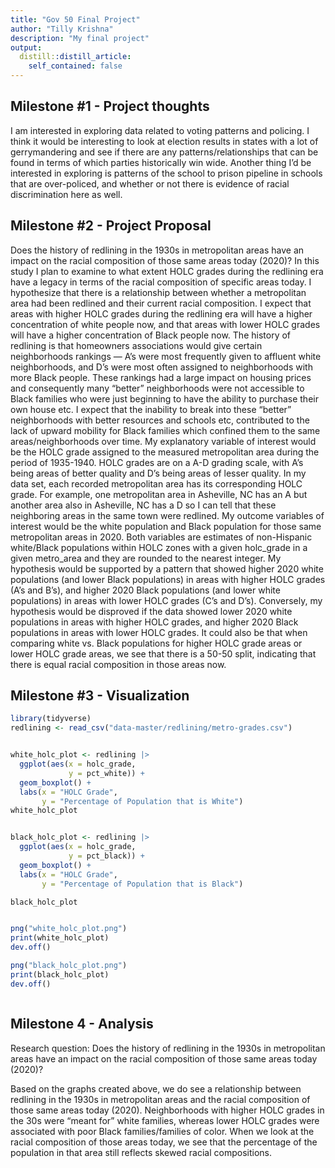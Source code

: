 ```yaml
---
title: "Gov 50 Final Project"
author: "Tilly Krishna"
description: "My final project"
output:
  distill::distill_article:
    self_contained: false
---
```


## Milestone #1 - Project thoughts

I am interested in exploring data related to voting patterns and policing. I think it would be interesting to look at election results in states with a lot of gerrymandering and see if there are any patterns/relationships that can be found in terms of which parties historically win wide. Another thing I'd be interested in exploring is patterns of the school to prison pipeline in schools that are over-policed, and whether or not there is evidence of racial discrimination here as well.


## Milestone #2 - Project Proposal

Does the history of redlining in the 1930s in metropolitan areas have an impact on the racial composition of those same areas today (2020)? In this study I plan to examine to what extent HOLC grades during the redlining era have a legacy in terms of the racial composition of specific areas today. I hypothesize that there is a relationship between whether a metropolitan area had been redlined and their current racial composition. I expect that areas with higher HOLC grades during the redlining era will have a higher concentration of white people now, and that areas with lower HOLC grades will have a higher concentration of Black people now. The history of redlining is that homeowners associations would give certain neighborhoods rankings — A’s were most frequently given to affluent white neighborhoods, and D’s were most often assigned to neighborhoods with more Black people. These rankings had a large impact on housing prices and consequently many “better” neighborhoods were not accessible to Black families who were just beginning to have the ability to purchase their own house etc. I expect that the inability to break into these “better” neighborhoods with better resources and schools etc, contributed to the lack of upward mobility for Black families which confined them to the same areas/neighborhoods over time. My explanatory variable of interest would be the HOLC grade assigned to the measured metropolitan area during the period of 1935-1940. HOLC grades are on a A-D grading scale, with A’s being areas of better quality and D’s being areas of lesser quality. In my data set, each recorded metropolitan area has its corresponding HOLC grade. For example, one metropolitan area in Asheville, NC has an A but another area also in Asheville, NC has a D so I can tell that these neighboring areas in the same town were redlined. My outcome variables of interest would be the white population and Black population for those same metropolitan areas in 2020. Both variables are estimates of non-Hispanic white/Black populations within HOLC zones with a given holc_grade in a given metro_area and they are rounded to the nearest integer. My hypothesis would be supported by a pattern that showed higher 2020 white populations (and lower Black populations) in areas with higher HOLC grades (A’s and B’s), and higher 2020 Black populations (and lower white populations) in areas with lower HOLC grades (C’s and D’s). Conversely, my hypothesis would be disproved if the data showed lower 2020 white populations in areas with higher HOLC grades, and higher 2020 Black populations in areas with lower HOLC grades. It could also be that when comparing white vs. Black populations for higher HOLC grade areas or lower HOLC grade areas, we see that there is a 50-50 split, indicating that there is equal racial composition in those areas now.


## Milestone #3 - Visualization
```r
library(tidyverse)
redlining <- read_csv("data-master/redlining/metro-grades.csv")


white_holc_plot <- redlining |>
  ggplot(aes(x = holc_grade,
             y = pct_white)) +
  geom_boxplot() +
  labs(x = "HOLC Grade",
       y = "Percentage of Population that is White")
white_holc_plot


black_holc_plot <- redlining |>
  ggplot(aes(x = holc_grade,
             y = pct_black)) +
  geom_boxplot() +
  labs(x = "HOLC Grade",
       y = "Percentage of Population that is Black")

black_holc_plot


png("white_holc_plot.png")
print(white_holc_plot)
dev.off()

png("black_holc_plot.png")
print(black_holc_plot)
dev.off()



```

## Milestone 4 - Analysis
Research question: Does the history of redlining in the 1930s in metropolitan areas have an impact on the racial composition of those same areas today (2020)?

Based on the graphs created above, we do see a relationship between redlining in the 1930s in metropolitan areas and the racial composition of those same areas today (2020). Neighborhoods with higher HOLC grades in the 30s were "meant for" white families, whereas lower HOLC grades were associated with poor Black families/families of color. When we look at the racial composition of those areas today, we see that the percentage of the population in that area still reflects skewed racial compositions.




